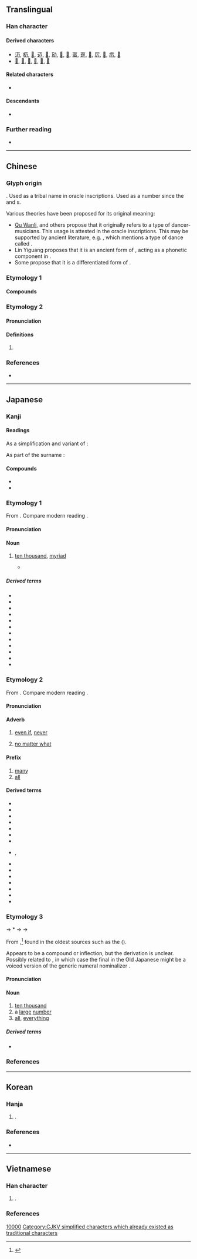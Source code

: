 {{also|萬|方|ㄪ}}
{{character info}}
{{commonscat}}
==Translingual==
{{stroke order|strokes=3}}
{{stroke order|type=animate}}

===Han character===
{{Han char|rn=1|rad=一|as=02|sn=3|four=10227|canj=MS|ids=⿸丆𠃌}}

====Derived characters====
* [[𬇕]], [[杤]], [[𥸯]], [[迈]], [[𠒐]], [[劢]], [[𪜇]], [[𫔬]], [[虿]], [[趸]], [[𦥤]], [[厉]], [[𡧊]], [[疠]], [[𡆭]]
* [[𭜌]], [[𭔩]], [[𬮙]], [[𮍴]], [[𭆑]], [[𬜼]]

====Related characters====
* {{l|mul|萬}} {{q|Orthodox [[Traditional Chinese|traditional form]]}}

====Descendants====
* {{l|mul|ㄪ}} {{q|{{w|Bopomofo|Zhuyin}} alphabet}}

===Further reading===
{{Han ref|kx=0076.030|dkj=00010|dj=0137.070|hdz=10009.030|uh=4E07}}
* {{R:wikidata|Q3594918|万}}

----

==Chinese==

===Glyph origin===
{{Han etym}}
{{unk|zh}}. Used as a tribal name in oracle inscriptions. Used as a number since the {{w|Spring and Autumn period|Spring and Autumn}} and {{w|Warring States period}}s.

Various theories have been proposed for its original meaning:
* [[w:zh:屈萬里|Qu Wanli]], {{w|Qiu Xigui}} and others propose that it originally refers to a type of dancer-musicians. This usage is attested in the oracle inscriptions. This may be supported by ancient literature, e.g. ''{{w|Shijing}}'', which mentions a type of dance called {{zh-l|萬舞}}.
* Lin Yiguang proposes that it is an ancient form of {{och-l|丏}}, acting as a phonetic component in {{och-l|賓}}.
* Some propose that it is a differentiated form of {{zh-l|*亥}}.

===Etymology 1===
{{zh-see|萬|sv}}

====Compounds====
{{zh-der|万紐于}}

===Etymology 2===
{{zh-forms|alt=𢄏}}

====Pronunciation====
{{zh-pron
|m=mò
|ma=Zh-mò.ogg
|c=mak6,maak6
|h=pfs=
|md=
|mn=
|mn-t=mog8
|w=
|oc=2
|mc=2
|cat=pn
}}

====Definitions====
{{head|zh|Han character}}

# {{zh-only used in|万俟}}

===References===
* {{R:twedu|B00001}}

----

==Japanese==
{{ja-kanji forms|万|萬}}

===Kanji===
{{ja-kanji|grade=2|rs=一02|kyu=萬}}

====Readings====
As a simplification and variant of {{l|ja|萬}}:
{{ja-readings
|goon=もん
|kanon=ばん
|kanyoon=まん
|kun=よろず-<よろづ-
|nanori=かず, かつ, すすむ, たか, つむ, つもる, ま, ゆる, よし
}}

As part of the surname {{l|ja|万俟}}:
{{ja-readings
|goon=もく
|kanon=ぼく
}}

====Compounds====
* {{ja-r|万%引き|まん%びき}}
* {{ja-r|万年青|オモト}}

===Etymology 1===
{{ja-kanjitab|yomi=kanyo|まん}}

From {{der|ja|ltc|sort=まん|-}} {{ltc-l|萬|id=1}}. Compare modern {{cog|yue|-}} reading {{m|yue|萬|tr=maan<sup>6</sup>}}.

====Pronunciation====
{{ja-pron|まん|acc=1|acc_ref=DJR,NHK,SMK5}}

====Noun====
{{ja-noun|まん}}

# [[ten thousand]], [[myriad]]
#* {{quote-book|ja|||BOOSTER 5|||date=Oct 17 1999|publisher={{w|Konami}}|chapter={{lj|[３](さん)[万](まん)[年](ねん)の[白](しろ)[亀](メ)}}
|trans-chapter=30,000-Year White Turtle}}
#*: {{ja-usex|３'''万'''年 も 生きつづけて いる 巨%大 カメ。守%備%力 が 高い。|さん'''まん'''-ねん も いきつづけて いる きょ%だい カメ。しゅ%び%りょく が たかい。|A giant turtle that has lived for over 3'''0,000''' years. It has high defense strength.}}

=====Derived terms=====
{{der-top3}}
* {{ja-r|万%一|まん%いち}}
* {{ja-r|万が一|まんがいち}}
* {{ja-r|万%機|まん%き}}
* {{ja-r|万%華%鏡|まん%げ%きょう}}
* {{ja-r|万%才|まん%さい}}
* {{ja-r|万%作|マン%サク}}
* {{ja-r|万%善|まん%ぜん}}
* {{ja-r|万%全|まん%ぜん}}
* {{ja-r|万%灯|まん%どう}}
* {{ja-r|万%歩%計|まん%ぽ%けい|[[pedometer]]}}
* {{ja-r|万%葉|まん%よう}}
* {{ja-r|万%力|まん%りき}}
{{der-bottom}}

===Etymology 2===
{{ja-kanjitab|yomi=kanon|ばん}}

From {{der|ja|ltc|sort=はん'|-}} {{ltc-l|萬|id=1}}.  Compare modern {{cog|nan-hok|-}} reading {{m|nan-hok|萬|tr=bān}}.

====Pronunciation====
{{ja-pron|ばん|acc=1|acc_ref=DJR,NHK,SMK5}}

====Adverb====
{{ja-pos|adverb|ばん}}

# {{qualifier|followed by a negative}} [[even if]], [[never]]
# {{qualifier|followed by a negative}} [[no matter what]]

====Prefix====
{{ja-pos|prefix|ばん}}

# [[many]]
# [[all]]

====Derived terms====
{{der-top3}}
* {{ja-r|万%感|ばん%かん|flood of [[emotion|emotions]]}}
* {{ja-r|万%軍|ばん%ぐん}}
* {{ja-r|万%芸|ばん%げい|[[versatility]]}}
* {{ja-r|万%古|ばん%こ|[[old time]], all this [[time]], [[eternity]]}}
* {{ja-r|万%斛|ばん%こく}}
* {{ja-r|万%劫|ばん%ごう|an extremely long period of time}}
* {{ja-r|万%死|ばん%し|critical state of the life}}
* {{ja-r|万%寿|ばん%じゅ}}, {{ja-r|万%寿|まん%じゅ|[[longevity]]}}
* {{ja-r|万%丈|ばん%じょう|[[hurrah]]}}
* {{ja-r|万%乗|ばん%じょう|[[sovereignty]]}}
* {{ja-r|万%状|ばん%じょう|[[diversification]]}}
* {{ja-r|万%博|ばん%ぱく|[[international]] [[exposition]]}}
* {{ja-r|万%万|ばん%ばん|[[very much]]}}
* {{ja-r|万%民|ばん%みん|[[all]] the [[people]], the [[entire]] [[nation]]}}
* {{ja-r|万%有|ばん%ゆう}}
{{der-bottom}}

===Etymology 3===
{{ja-kanjitab|yomi=k|よろず}}

{{IPAfont|⟨yo<sub>2</sub>ro<sub>2</sub>du⟩}} → *{{IPAchar|/jərədu/}} → {{IPAchar|/jorod͡zu/}} → {{IPAchar|/jorozu/}}

From {{inh|ja|ojp|sort=よろず|-}},<ref name="KDJ">{{R:Kokugo Dai Jiten}}</ref> found in the oldest sources such as the ''{{w|Man'yōshū}}'' ({{circa2|759 {{CE}}|short=1}}).

Appears to be a compound or inflection, but the derivation is unclear.  Possibly related to {{cog|ko|여러||[[several]], [[various]]}}, in which case the final {{IPAchar|/-du/}} in the Old Japanese might be a voiced version of the generic numeral nominalizer {{ja-r|つ}}.

====Pronunciation====
{{ja-pron|よろず|acc=1|acc_ref=DJR,NHK,SMK5|acc2=0|acc2_ref=DJR,NHK,SMK5}}

====Noun====
{{ja-noun|よろず|hhira=よろづ}}

# [[ten thousand]]
# a [[large]] [[number]]
# [[all]], [[everything]]

=====Derived terms=====
* {{ja-r|万%屋|よろず%や|general [[merchant]]}}

===References===
<references/>

[[Category:Japanese numeral symbols|10000]]
[[Category:CJKV simplified characters which already existed as traditional characters]]

----

==Korean==

===Hanja===
{{ko-hanja|일|만}}

# {{alt form|ko|萬}}.

===References===
* {{R:ko:Inmyeongyonghanjapyo}}

{{categorize|ko|Hanja variant forms|sort=만}}

----

==Vietnamese==

===Han character===
{{vi-readings|sort=一02
|hanviet=vạn-tdcntd;gdhn
|phienthiet=
|nom=vàn-gdhn;btcn, vạn-tdcntd, muôn-gdhn
}}

# {{alt form|vi|萬}}.

===References===
<references/>